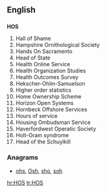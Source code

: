 ==English==

==={{initialism-old|en}}===
'''HOS'''

# Hall of Shame
# Hampshire Ornithological Society
# Hands On Sacramento
# Head of State
# Health Online Service
# Health Organization Studies
# Health Outcomes Survey
# Hekscher-Ohlin-Samuelson
# Higher order statistics
# Home Ownership Scheme
# Horizon Open Systems
# Hornbeck Offshore Services
# Hours of service
# Housing Ombudsman Service
# Haverfordwest Operatic Society
# Holt-Oram syndrome
# Head of the Schuylkill

===Anagrams===
* [[ohs#English|ohs]], [[Osh#English|Osh]], [[sho#English|sho]], [[soh#English|soh]]

[[hr:HOS]]
[[tr:HOS]]